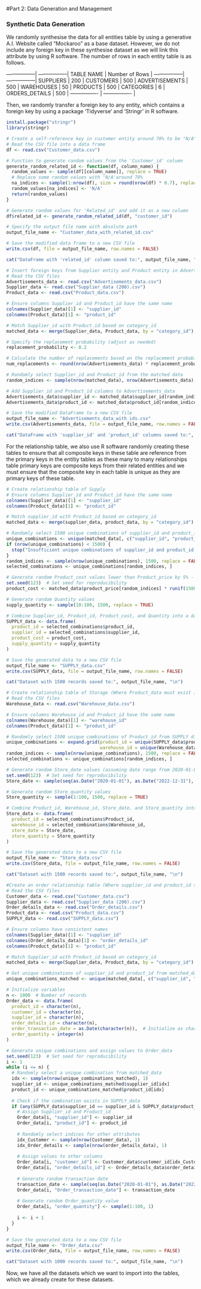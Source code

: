 #Part 2: Data Generation and Management

### Synthetic Data Generation

We randomly synthesise the data for all entities table by using a generative A.I. Website called “Mockaroo” as a base dataset. However, we do not include any foreign key in these synthesise dataset as we will link this attribute by using R software. The number of rows in each entity table is as follows.

-----------------| -----------------|
TABLE NAME		   |	Number of Rows	|
-----------------| -----------------|
SUPPLIERS		     |		200		        |
CUSTOMERS		     |		500		        |
ADVERTISEMENTS	 |		500		        |
WAREHOUSES	     |		50		        |
PRODUCTS		     |		500		        | 
CATEGORIES		   |		6		          |
ORDERS_DETAILS	 |		500		        |
---------------- | ----------------	|

Then, we randomly transfer a foreign key to any entity, which contains a foreign key by using a package 'Tidyverse’ and 'Stringr' in R software.

```r
install.package("stringr")
library(stringr)
```

```r
# Create a self-reference key in customer entity around 70% to be "N/A"
# Read the CSV file into a data frame
df <- read.csv("Customer_data.csv")

# Function to generate random values from the 'Customer_id' column
generate_random_related_id <- function(df, column_name) {
  random_values <- sample(df[[column_name]], replace = TRUE)
  # Replace some random values with 'N/A'around 70%
  na_indices <- sample(1:nrow(df), size = round(nrow(df) * 0.7), replace = FALSE)
  random_values[na_indices] <- 'N/A'
  return(random_values)
}

# Generate random values for 'Related_id' and add it as a new column
df$related_id <- generate_random_related_id(df, "customer_id")

# Specify the output file name with absolute path
output_file_name <- "Customer_data_with_related_id.csv"

# Save the modified data frame to a new CSV file
write.csv(df, file = output_file_name, row.names = FALSE)

cat("DataFrame with 'related_id' column saved to:", output_file_name, "\n")
```

```r
# Insert foreign keys from Supplier entity and Product entity in Advertisement entity
# Read the CSV files
Advertisements_data <- read.csv("Advertisements_data.csv")
Supplier_data <- read.csv("Supplier_data (200).csv")
Product_data <- read.csv("Product_data.csv")

# Ensure columns Supplier_id and Product_id have the same name
colnames(Supplier_data)[1] <- "supplier_id"
colnames(Product_data)[1] <- "product_id"

# Match Supplier_id with Product_id based on category_id
matched_data <- merge(Supplier_data, Product_data, by = "category_id")

# Specify the replacement probability (adjust as needed)
replacement_probability <- 0.2

# Calculate the number of replacements based on the replacement probability
num_replacements <- round(nrow(Advertisements_data) * replacement_probability)

# Randomly select Supplier_id and Product_id from the matched data
random_indices <- sample(nrow(matched_data), nrow(Advertisements_data), replace = num_replacements > 0)

# Add Supplier_id and Product_id columns to Advertisements_data
Advertisements_data$supplier_id <- matched_data$supplier_id[random_indices]
Advertisements_data$product_id <- matched_data$product_id[random_indices]

# Save the modified DataFrame to a new CSV file
output_file_name <- "Advertisements_data_with_ids.csv"
write.csv(Advertisements_data, file = output_file_name, row.names = FALSE)

cat("DataFrame with 'supplier_id' and 'product_id' columns saved to:", output_file_name, "\n")
```

For the relationship table, we also use R software randomly creating these tables to ensure that all composite keys in these table are reference from the primary keys in the entitiy tables as these many to many relationships table primary keys are composite keys from their related entities and we must ensure that the composite key in each table is unique as they are primary keys of these table.

```r
# Create relationship table of Supply 
# Ensure columns Supplier_id and Product_id have the same name
colnames(Supplier_data)[1] <- "supplier_id"
colnames(Product_data)[1] <- "product_id"

# Match supplier_id with Product_id based on category_id
matched_data <- merge(supplier_data, product_data, by = "category_id")

# Randomly select 1500 unique combinations of supplier_id and product_id
unique_combinations <- unique(matched_data[, c("supplier_id", "product_id")])
if (nrow(unique_combinations) < 1500) {
  stop("Insufficient unique combinations of supplier_id and product_id.")
}
random_indices <- sample(nrow(unique_combinations), 1500, replace = FALSE)
selected_combinations <- unique_combinations[random_indices, ]

# Generate random Product_cost values lower than Product_price by 5% - 30%
set.seed(123)  # Set seed for reproducibility
product_cost <- matched_data$product_price[random_indices] * runif(1500, 0.70, 0.95)

# Generate random Quantity values
supply_quantity <- sample(10:100, 1500, replace = TRUE)

# Combine Supplier_id, Product_id, Product_cost, and Quantity into a data frame
SUPPLY_data <- data.frame(
  product_id = selected_combinations$product_id,
  supplier_id = selected_combinations$supplier_id,
  product_cost = product_cost,
  supply_quantity = supply_quantity
)

# Save the generated data to a new CSV file
output_file_name <- "SUPPLY_data.csv"
write.csv(SUPPLY_data, file = output_file_name, row.names = FALSE)

cat("Dataset with 1500 records saved to:", output_file_name, "\n")
```


```r
# Create relationship table of Storage (Where Product_data must exist in supply table)
# Read the CSV files
Warehouse_data <- read.csv("Warehouse_data.csv")

# Ensure columns Warehouse_id and Product_id have the same name
colnames(Warehouse_data)[1] <- "warehouse_id"
colnames(Product_data)[1] <- "product_id"

# Randomly select 1500 unique combinations of Product_id from SUPPLY df and Warehouse_id
unique_combinations <- expand.grid(product_id = unique(SUPPLY_data$product_id),
                                   warehouse_id = unique(Warehouse_data$warehouse_id))
random_indices <- sample(nrow(unique_combinations), 1500, replace = FALSE)
selected_combinations <- unique_combinations[random_indices, ]

# Generate random Store_date values (assuming date range from 2020-01-01 to 2022-12-31)
set.seed(123)  # Set seed for reproducibility
Store_date <- sample(seq(as.Date("2020-01-01"), as.Date("2022-12-31"), by = "day"), 1500, replace = TRUE)

# Generate random Store_quantity values
Store_quantity <- sample(1:100, 1500, replace = TRUE)

# Combine Product_id, Warehouse_id, Store_date, and Store_quantity into a data frame
Store_data <- data.frame(
  product_id = selected_combinations$Product_id,
  warehouse_id = selected_combinations$Warehouse_id,
  store_date = Store_date,
  store_quantity = Store_quantity
)

# Save the generated data to a new CSV file
output_file_name <- "Store_data.csv"
write.csv(Store_data, file = output_file_name, row.names = FALSE)

cat("Dataset with 1500 records saved to:", output_file_name, "\n")
```

```r
#Create an order relationship table (Where supplier_id and product_id should exist in SUPPLY)
# Read the CSV files
Customer_data <- read.csv("Customer_data.csv")
Supplier_data <- read.csv("Supplier_data (200).csv")
Order_details_data <- read.csv("Order_details.csv")
Product_data <- read.csv("Product_data.csv")
SUPPLY_data <- read.csv("SUPPLY_data.csv")

# Ensure columns have consistent names
colnames(Supplier_data)[1] <- "supplier_id"
colnames(Order_details_data)[1] <- "order_details_id"
colnames(Product_data)[1] <- "product_id"

# Match Supplier_id with Product_id based on category_id
matched_data <- merge(Supplier_data, Product_data, by = "category_id")

# Get unique combinations of supplier_id and product_id from matched_data
unique_combinations_matched <- unique(matched_data[, c("supplier_id", "product_id")])

# Initialize variables
n <- 1000  # Number of records
Order_data <- data.frame(
  product_id = character(n),
  customer_id = character(n),
  supplier_id = character(n),
  order_details_id = character(n),
  order_transaction_date = as.Date(character(n)),  # Initialize as character and convert to Date
  order_quantity = integer(n)
)

# Generate unique combinations and assign values to Order_data
set.seed(123)  # Set seed for reproducibility
i <- 1
while (i <= n) {
  # Randomly select a unique combination from matched_data
  idx <- sample(nrow(unique_combinations_matched), 1)
  supplier_id <- unique_combinations_matched$supplier_id[idx]
  product_id <- unique_combinations_matched$product_id[idx]
  
  # Check if the combination exists in SUPPLY_data
  if (any(SUPPLY_data$supplier_id == supplier_id & SUPPLY_data$product_id == product_id)) {
    # Assign Supplier_id and Product_id
    Order_data[i, "supplier_id"] <- supplier_id
    Order_data[i, "product_id"] <- product_id
    
    # Randomly select indices for other attributes
    idx_Customer <- sample(nrow(Customer_data), 1)
    idx_Order_details <- sample(nrow(order_details_data), 1)
    
    # Assign values to other columns
    Order_data[i, "customer_id"] <- Customer_data$customer_id[idx_Customer]
    Order_data[i, "order_details_id"] <- Order_details_data$order_details_id[idx_Order_details]
    
    # Generate random transaction date
    transaction_date <- sample(seq(as.Date("2020-01-01"), as.Date("2022-12-31"), by = "day"), 1)
    Order_data[i, "Order_transaction_date"] <- transaction_date
    
    # Generate random Order_quantity value
    Order_data[i, "order_quantity"] <- sample(1:100, 1)
    
    i <- i + 1
  }
}

# Save the generated data to a new CSV file
output_file_name <- "Order_data.csv"
write.csv(Order_data, file = output_file_name, row.names = FALSE)

cat("Dataset with 1000 records saved to:", output_file_name, "\n")
```
Now, we have all the datasets which we want to import into the tables, which we already create for these datasets.

